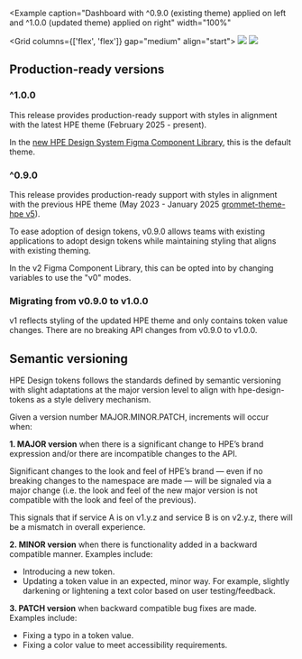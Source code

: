 
<Example
  caption="Dashboard with ^0.9.0 (existing theme) applied on left and ^1.0.0 (updated theme) applied on right"
  width="100%"
>
  <Grid columns={['flex', 'flex']} gap="medium" align="start">
    <Box>
      <Image src="/hpe-design-tokens-v0.png" fit="contain" />
    </Box>
    <Box>
      <Image src="/hpe-design-tokens-v1.png" fit="contain" />
    </Box>
  </Grid>
</Example>

## Production-ready versions

### ^1.0.0

This release provides production-ready support with styles in alignment with the latest HPE theme (February 2025 - present).

In the [new HPE Design System Figma Component Library](https://www.figma.com/design/HDckqS2MWhINfC8EIQPMV1/HPE-Design-System-Components-V2?m=auto&t=NjHwxPFWYTvhZTP5-6), this is the default theme.

### ^0.9.0

This release provides production-ready support with styles in alignment with the previous HPE theme (May 2023 - January 2025 [grommet-theme-hpe v5](https://github.com/grommet/grommet-theme-hpe/releases/tag/v5.8.0)).

To ease adoption of design tokens, v0.9.0 allows teams with existing applications to adopt design tokens while maintaining styling that aligns with existing theming.

In the v2 Figma Component Library, this can be opted into by changing variables to use the "v0" modes.

### Migrating from v0.9.0 to v1.0.0

v1 reflects styling of the updated HPE theme and only contains token value changes. There are no breaking API changes from v0.9.0 to v1.0.0.

## Semantic versioning

HPE Design tokens follows the standards defined by semantic versioning with slight adaptations at the major version level to align with hpe-design-tokens as a style delivery mechanism.

Given a version number MAJOR.MINOR.PATCH, increments will occur when:

**1. MAJOR version** when there is a significant change to HPE’s brand expression and/or there are incompatible changes to the API.

Significant changes to the look and feel of HPE’s brand &mdash; even if no breaking changes to the namespace are made &mdash; will be signaled via a major change (i.e. the look and feel of the new major version is not compatible with the look and feel of the previous).

This signals that if service A is on v1.y.z and service B is on v2.y.z, there will be a mismatch in overall experience.

**2. MINOR version** when there is functionality added in a backward compatible manner. Examples include:

- Introducing a new token.
- Updating a token value in an expected, minor way. For example, slightly darkening or lightening a text color based on user testing/feedback.

**3. PATCH version** when backward compatible bug fixes are made. Examples include:

- Fixing a typo in a token value.
- Fixing a color value to meet accessibility requirements.
